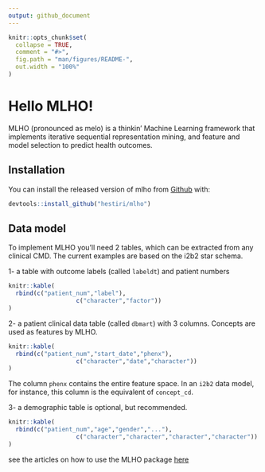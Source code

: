 ```yaml
---
output: github_document
---
```


<!-- README.md is generated from README.Rmd. Please edit that file -->

```r
knitr::opts_chunk$set(
  collapse = TRUE,
  comment = "#>",
  fig.path = "man/figures/README-",
  out.width = "100%"
)
```

# Hello MLHO!

<!-- badges: start -->
<!-- badges: end -->

MLHO (pronounced as melo) is a thinkin' Machine Learning framework that implements iterative sequential representation mining, and feature and model selection to predict health outcomes.


## Installation

You can install the released version of mlho from [Github](https://https://github.com/hestiri/mlho) with:

``` r
devtools::install_github("hestiri/mlho")
```

## Data model

To implement MLHO you'll need 2 tables, which can be extracted from any clinical CMD. The current examples are based on the i2b2 star schema.

1-  a table with outcome labels (called `labeldt`) and patient numbers
```r
knitr::kable(
  rbind(c("patient_num","label"),
                   c("character","factor"))
)
```



2- a patient clinical data table (called `dbmart`) with 3 columns. Concepts are used as features by MLHO.



```r
knitr::kable(
  rbind(c("patient_num","start_date","phenx"),
                   c("character","date","character"))
)
```

The column `phenx` contains the entire feature space. In an `i2b2` data model, for instance, this column is the equivalent of `concept_cd`.

3- a demographic table is optional, but recommended.
```r
knitr::kable(
  rbind(c("patient_num","age","gender","..."),
                   c("character","character","character","character"))
)
```


see the articles on how to use the MLHO package [here](www.google.com) 


